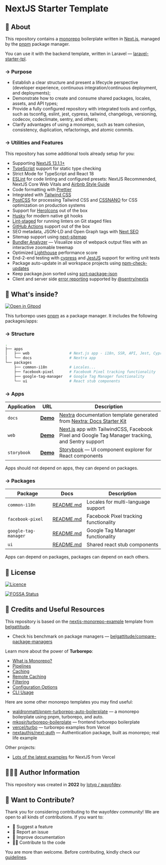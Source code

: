
# NextJS Starter Template

## 📄 About

This repository contains a [monorepo](https://turbo.build/repo/docs/handbook/what-is-a-monorepo) boilerplate written in [Next.js](https://nextjs.org/), managed by the [pnpm](https://pnpm.io) package manager.

You can use it with the backend template, written in Laravel — [laravel-starter-tpl](https://github.com/wayofdev/laravel-starter-tpl).

### → Purpose

- Establish a clear structure and present a lifecycle perspective (developer experience, continuous integration/continuous deployment, and deployments);
- Demonstrate how to create and consume shared packages, locales, assets, and API types;
- Provide a fully configured repository with integrated tools and configs, such as tsconfig, eslint, jest, cypress, tailwind, changelogs, versioning, codecov, codeclimate, sentry, and others;
- Clarify advantages of using a monorepo, such as team cohesion, consistency, duplication, refactorings, and atomic commits.

### → Utilities and Features

This repository has some additional tools already setup for you:

- Supporting [NextJS 13.1.1+](https://nextjs.org/blog/next-13)
- [TypeScript](https://www.typescriptlang.org/) support for static type checking
- Strict Mode for TypeScript and React 18
- [ESLint](https://eslint.org/) for code linting and configured presets: NextJS Recommended, NextJS Core Web Vitals and [Airbnb Style Guide](https://www.npmjs.com/package/eslint-config-airbnb)
- Code formatting with [Prettier](https://prettier.io/)
- Integrated with [Tailwind CSS](https://tailwindcss.com/)
- [PostCSS](https://postcss.org/) for processing Tailwind CSS and [CSSNANO](https://cssnano.co/) for CSS optimization on production systems
- Support for [HeroIcons](https://heroicons.com) out of the box
- [Husky](https://typicode.github.io/husky/#/) for modern native git hooks
- [Lint-staged](https://github.com/okonet/lint-staged) for running linters on Git staged files
- [GitHub Actions](https://github.com/features/actions) support out of the box
- SEO metadata, JSON-LD and Open Graph tags with [Next SEO](https://github.com/garmeeh/next-seo)
- Sitemap support using [next-sitemap](https://www.npmjs.com/package/next-sitemap)
- [Bundler Analyzer](https://www.npmjs.com/package/@next/bundle-analyzer) — Visualize size of webpack output files with an interactive zoomable treemap
- Optimized [Lighthouse](https://web.dev/performance-scoring/) performance score
- End-2-end testing with [cypress](https://www.cypress.io/) and [JestJS](https://jestjs.io/) support for writing unit tests
- Package auto-update in all workspace projects using [npm-check-updates](https://www.npmjs.com/package/npm-check-updates)
- Keep package.json sorted using [sort-package-json](https://www.npmjs.com/package/sort-package-json)
- Client and server side [error reporting](https://sentry.io/) supported by [@sentry/nextjs](https://www.npmjs.com/package/@sentry/nextjs)

## 🤔 What's inside?

[![Open in Gitpod](https://img.shields.io/badge/Open%20In-Gitpod.io-%231966D2?style=for-the-badge&logo=gitpod)](https://gitpod.io/#https://github.com/wayofdev/next-starter-tpl)

This turborepo uses [pnpm](https://pnpm.io) as a package manager. It includes the following packages/apps:

### → Structure

```bash
.
├── apps
│   ├── web                  # Next.js app - i18n, SSR, API, Jest, Cypress
│   └── docs                 # Nextra app
└── packages
    ├── common-i18n          # Locales...
    ├── facebook-pixel       # Facebook Pixel tracking functionality
    ├── google-tag-manager   # Google Tag Manager functionality
    └── ui                   # React stub components
```

### → Apps

| Application | URL                                                       | Description                                                                                                                                                     |
| ----------- | --------------------------------------------------------- | --------------------------------------------------------------------------------------------------------------------------------------------------------------- |
| `docs`      | **[Demo](https://next-starter-tpl-docs.vercel.app/)**     | [Nextra](https://nextra.site/) documentation template generated from [Nextra: Docs Starter Kit](https://vercel.com/templates/next.js/documentation-starter-kit) |
| `web`       | **[Demo](https://next-starter-tpl-web.vercel.app/)**      | [Next.js](https://nextjs.org/) app with TailwindCSS, Facebook Pixel and Google Tag Manager tracking, and Sentry support                                         |
| `storybook` | **[Demo](https://next-starter-tpl-storybook.vercel.app)** | [Storybook](https://storybook.js.org) — UI component explorer for React components                                                                              |

<Callout type="note">Apps should not depend on apps, they can depend on packages.</Callout>

### → Packages

| Package              | Docs                                                                                                        | Description                           |
| -------------------- | ----------------------------------------------------------------------------------------------------------- | ------------------------------------- |
| `common-i18n`        | [README.md](https://github.com/wayofdev/next-starter-tpl/blob/master/packages/common-i18n/README.md)        | Locales for multi-language support    |
| `facebook-pixel`     | [README.md](https://github.com/wayofdev/next-starter-tpl/blob/master/packages/facebook-pixel/README.md)     | Facebook Pixel tracking functionality |
| `google-tag-manager` | [README.md](https://github.com/wayofdev/next-starter-tpl/blob/master/packages/google-tag-manager/README.md) | Google Tag Manager functionality      |
| `ui`                 | [README.md](https://github.com/wayofdev/next-starter-tpl/blob/master/packages/ui/README.md)                 | Shared react stub components          |

<Callout type="note">Apps can depend on packages, packages can depend on each others.</Callout>

## 🤝 License

[![Licence](https://img.shields.io/github/license/wayofdev/next-starter-tpl?style=for-the-badge&color=blue)](./LICENSE)

[![FOSSA Status](https://app.fossa.com/api/projects/git%2Bgithub.com%2Fwayofdev%2Fnext-starter-tpl.svg?type=large)](https://app.fossa.com/projects/git%2Bgithub.com%2Fwayofdev%2Fnext-starter-tpl?ref=badge_large)

## 🧱 Credits and Useful Resources

This repository is based on the [nextjs-monorepo-example](https://github.com/belgattitude/nextjs-monorepo-example) template from [belgattitude](https://github.com/belgattitude).

- Check his benchmark on package managers — [belgattitude/compare-package-managers](https://github.com/belgattitude/compare-package-managers)

Learn more about the power of **Turborepo**:

- [What is Monorepo?](https://turbo.build/repo/docs/handbook/what-is-a-monorepo)
- [Pipelines](https://turbo.build/repo/docs/core-concepts/monorepos/running-tasks)
- [Caching](https://turbo.build/repo/docs/core-concepts/caching)
- [Remote Caching](https://turbo.build/repo/docs/core-concepts/remote-caching)
- [Filtering](https://turbo.build/repo/docs/core-concepts/monorepos/filtering)
- [Configuration Options](https://turbo.build/repo/docs/reference/configuration)
- [CLI Usage](https://turbo.build/repo/docs/reference/command-line-reference)

Here are some other monorepo templates you may find useful:

- [waldronmatt/pnpm-turborepo-auto-boilerplate](https://github.com/waldronmatt/pnpm-turborepo-auto-boilerplate) — a monorepo boilerplate using pnpm, turborepo, and auto.
- [mkosir/turborepo-boilerplate](https://github.com/mkosir/turborepo-boilerplate) — frontend turborepo boilerplate
- [vercel/turbo](https://github.com/vercel/turbo/tree/main/examples) — turborepo examples from Vercel
- [nextauthjs/next-auth](https://github.com/nextauthjs/next-auth) — Authentication package, built as monorepo; real life example

Other projects:

- [Lots of the latest examples](https://github.com/vercel/next.js/tree/canary/examples) for NextJS from Vercel

## 🙆🏼‍♂️ Author Information

This repository was created in **2022** by [lotyp / wayofdev](https://github.com/wayofdev).

## 🙌 Want to Contribute?

Thank you for considering contributing to the wayofdev community!
We are open to all kinds of contributions. If you want to:

- 🤔 Suggest a feature
- 🐛 Report an issue
- 📖 Improve documentation
- 👨‍💻 Contribute to the code

You are more than welcome. Before contributing, kindly check our [guidelines](https://next-starter-tpl-docs.wayof.dev/contribution).
